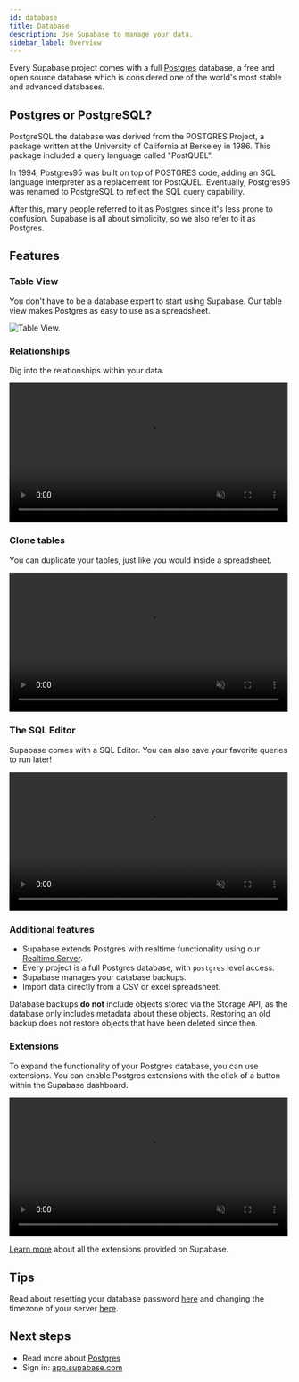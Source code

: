 ```yaml
---
id: database
title: Database
description: Use Supabase to manage your data.
sidebar_label: Overview
---
```


Every Supabase project comes with a full [Postgres](https://www.postgresql.org/) database, a free and open source
database which is considered one of the world's most stable and advanced databases.

## Postgres or PostgreSQL?

PostgreSQL the database was derived from the POSTGRES Project, a package written at the University of California at Berkeley in 1986.
This package included a query language called "PostQUEL".

In 1994, Postgres95 was built on top of POSTGRES code, adding an SQL language interpreter as a replacement for PostQUEL.
Eventually, Postgres95 was renamed to PostgreSQL to reflect the SQL query capability.

After this, many people referred to it as Postgres since it's less prone to confusion. Supabase is all about
simplicity, so we also refer to it as Postgres.

## Features

### Table View

You don't have to be a database expert to start using Supabase. Our table view makes Postgres as easy to use as a spreadsheet.

![Table View.](/docs/img/table-view.png)

### Relationships

Dig into the relationships within your data.

<video width="99%" loop="" muted="" playsInline="" controls="true">
  <source src="/docs/videos/relational-drilldown-zoom.mp4" type="video/mp4" />
</video>

### Clone tables

You can duplicate your tables, just like you would inside a spreadsheet.

<video width="99%" muted playsInline controls={true}>
  <source src="/docs/videos/duplicate-tables.mp4" type="video/mp4" muted playsInline />
</video>

### The SQL Editor

Supabase comes with a SQL Editor. You can also save your favorite queries to run later!

<video width="99%" muted playsInline controls={true}>
  <source src="/docs/videos/favorites.mp4" type="video/mp4" muted playsInline />
</video>

### Additional features

- Supabase extends Postgres with realtime functionality using our [Realtime Server](https://github.com/supabase/realtime).
- Every project is a full Postgres database, with `postgres` level access.
- Supabase manages your database backups.
- Import data directly from a CSV or excel spreadsheet.

<Admonition type="note">

Database backups **do not** include objects stored via the Storage API, as the database only
includes metadata about these objects. Restoring an old backup does not restore objects that have
been deleted since then.

</Admonition>

### Extensions

To expand the functionality of your Postgres database, you can use extensions.
You can enable Postgres extensions with the click of a button within the Supabase dashboard.

<video width="99%" muted playsInline controls={true}>
  <source src="/docs/videos/toggle-extensions.mp4" type="video/mp4" muted playsInline />
</video>

[Learn more](/docs/guides/database/extensions) about all the extensions provided on Supabase.

## Tips

Read about resetting your database password [here](/docs/guides/database/managing-passwords) and changing the timezone of your server [here](/docs/guides/database/managing-timezones).

## Next steps

- Read more about [Postgres](/docs/postgres/server/about)
- Sign in: [app.supabase.com](https://app.supabase.com)
